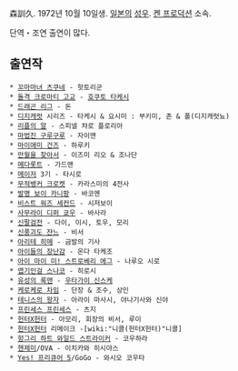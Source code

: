 森訓久. 1972년 10월 10일생. [[일본]]의 [[성우]]. [[켄 프로덕션]] 소속.

단역・조연 출연이 많다.

== 출연작 ==
 * [[꼬마마녀 츠쿠네]] - 핫토리군
 * [[돌격 크로마티 고교]] - [[호쿠토 타케시]]
 * [[드래곤 리그]] - 돈
 * [[디지캐럿]] 시리즈 - 타케시 & 요시미 : 부키미, 존 & 폴(디지캐럿뇨)
 * [[리플의 알]] - 스피넬 챠로 플로리아
 * [[마법진 구루구루]] - 자이맨
 * [[마이애미 건즈]] - 하루키
 * [[만월을 찾아서]] - 이즈미 리오 & 조나단
 * [[메다롯트]] - 가드맨
 * [[메이저]] 3기 - 타시로
 * [[무적뱅커 크로켓]] - 카라스미의 4전사
 * [[발명 보이 카니팡]] - 바코멘
 * [[비스트 워즈 세컨드]] - 시저보이
 * [[사무라이 디퍼 쿄우]] - 바사라
 * [[신팔검전]] - 다이, 이시, 토우, 모리
 * [[신풍괴도 쟌느]] - 비서
 * [[아리테 히메]] - 금발의 기사
 * [[아이들의 장난감]] - 온다 타케조
 * [[아이 마이 미! 스트로베리 에그]] - 나루오 시로
 * [[엽기인걸 스나코]] - 히로시
 * [[유성의 록맨]] - [[우타가이 신스케]]
 * [[케로케로 차임]] - 단장 & 조수, 상인
 * [[테니스의 왕자]] - 아라이 마사시, 야나기사와 신야
 * [[프린세스 프린세스]] - 츠지
 * [[헌터X헌터]] - 아모리, 회장의 비서, 루이
 * [[헌터X헌터]] 리메이크 -[wiki:"니콜(헌터X헌터)"니콜]
 * [[헝그리 하트 와일드 스트라이커]] - 코우하라
 * [[헨제미]]/OVA - 이치카와 히시야스
 * [[Yes! 프리큐어 5]]/GoGo - 와시오 코우타

